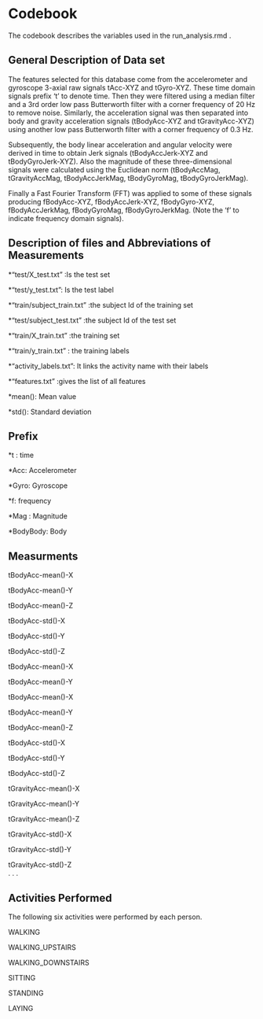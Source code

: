 
# Codebook

The codebook describes the variables used in the run_analysis.rmd .


## General Description of Data set 

The features selected for this database come from the accelerometer and gyroscope 3-axial raw signals tAcc-XYZ and tGyro-XYZ. These time domain signals prefix 't' to denote time. Then they were filtered using a median filter and a 3rd order low pass Butterworth filter with a corner frequency of 20 Hz to remove noise. Similarly, the acceleration signal was then separated into body and gravity acceleration signals (tBodyAcc-XYZ and tGravityAcc-XYZ) using another low pass Butterworth filter with a corner frequency of 0.3 Hz. 

Subsequently, the body linear acceleration and angular velocity were derived in time to obtain Jerk signals (tBodyAccJerk-XYZ and tBodyGyroJerk-XYZ). Also the magnitude of these three-dimensional signals were calculated using the Euclidean norm (tBodyAccMag, tGravityAccMag, tBodyAccJerkMag, tBodyGyroMag, tBodyGyroJerkMag). 

Finally a Fast Fourier Transform (FFT) was applied to some of these signals producing fBodyAcc-XYZ, fBodyAccJerk-XYZ, fBodyGyro-XYZ, fBodyAccJerkMag, fBodyGyroMag, fBodyGyroJerkMag. (Note the 'f' to indicate frequency domain signals).


## Description of files and Abbreviations of Measurements


*"test/X_test.txt" :Is the test set
 
*"test/y_test.txt": Is the test label

*"train/subject_train.txt" :the subject Id of the training set 

*"test/subject_test.txt"  :the subject Id of the test set                    

*"train/X_train.txt"  :the training set

*"train/y_train.txt" : the training labels

*"activity_labels.txt": It links the activity name with their labels

*"features.txt" :gives the list of all features


*mean(): Mean value

*std(): Standard deviation


## Prefix

*t : time

*Acc: Accelerometer

*Gyro: Gyroscope

*f: frequency

*Mag : Magnitude

*BodyBody: Body


## Measurments
 tBodyAcc-mean()-X        

 tBodyAcc-mean()-Y 

 tBodyAcc-mean()-Z

 tBodyAcc-std()-X 

 tBodyAcc-std()-Y 

 tBodyAcc-std()-Z

 tBodyAcc-mean()-X          

 tBodyAcc-mean()-Y   
 
 tBodyAcc-mean()-X         
 
 tBodyAcc-mean()-Y 

 tBodyAcc-mean()-Z  
 
 tBodyAcc-std()-X
 
 tBodyAcc-std()-Y 
 
 tBodyAcc-std()-Z          

 tGravityAcc-mean()-X 
 
 tGravityAcc-mean()-Y 
 
 tGravityAcc-mean()-Z       

 tGravityAcc-std()-X 

 tGravityAcc-std()-Y
 
 tGravityAcc-std()-Z  
     .
     .
     .


## Activities Performed 

 The following six activities were performed by each person.
 
  WALKING
 
  WALKING_UPSTAIRS
 
  WALKING_DOWNSTAIRS
 
  SITTING
 
  STANDING
 
  LAYING 

